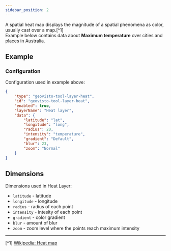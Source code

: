 ```yaml
---
sidebar_position: 2
---
```




A spatial heat map displays the magnitude of a spatial phenomena as color, usually cast over a map.[^1]<br/>
Example below contains data about **Maximum temperature** over cities and places in Australia.

## Example

<Heat />

### Configuration

Configuration used in example above:

```json
{
    "type": "geovisto-tool-layer-heat",
    "id": "geovisto-tool-layer-heat",
    "enabled": true,
    "layerName": "Heat layer",
    "data": {
        "latitude": "lat",
        "longitude": "long",
        "radius": 20,
        "intensity": "temperature",
        "gradient": "Default",
        "blur": 23,
        "zoom": "Normal"
    }
}
```

## Dimensions

Dimensions used in Heat Layer:

-   `latitude` - latitude
-   `longitude` - longitude
-   `radius` - radius of each point
-   `intensity` - intesity of each point
-   `gradient` - color gradient
-   `blur` - amount of blur
-   `zoom` - zoom level where the points reach maximum intensity

---

[^1] [Wikipedia: Heat map](https://en.wikipedia.org/wiki/Heat_map)
